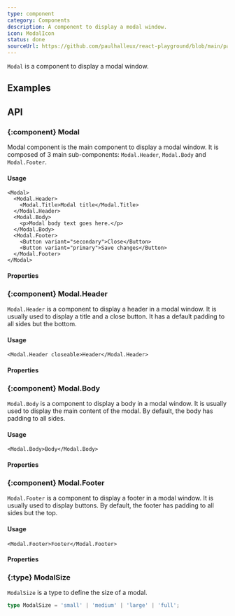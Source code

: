 ```yaml
---
type: component
category: Components
description: A component to display a modal window.
icon: ModalIcon
status: done
sourceUrl: https://github.com/paulhalleux/react-playground/blob/main/packages/playground/src/components/Modal/Modal.tsx
---
```


`Modal` is a component to display a modal window.

## Examples

<Example name="components/General/Modal" />

## API

### \{:component} Modal

Modal component is the main component to display a modal window. It is composed of 3 main sub-components: `Modal.Header`, `Modal.Body` and `Modal.Footer`.

#### Usage

```tsx
<Modal>
  <Modal.Header>
    <Modal.Title>Modal title</Modal.Title>
  </Modal.Header>
  <Modal.Body>
    <p>Modal body text goes here.</p>
  </Modal.Body>
  <Modal.Footer>
    <Button variant="secondary">Close</Button>
    <Button variant="primary">Save changes</Button>
  </Modal.Footer>
</Modal>
```

#### Properties

<Properties component="Modal" />

### \{:component} Modal.Header

`Modal.Header` is a component to display a header in a modal window. It is usually used to display a title and a close button.
It has a default padding to all sides but the bottom.

#### Usage

```tsx
<Modal.Header closeable>Header</Modal.Header>
```

#### Properties

<Properties component="ModalHeader" />


### \{:component} Modal.Body

`Modal.Body` is a component to display a body in a modal window. It is usually used to display the main content of the modal.
By default, the body has padding to all sides.

#### Usage

```tsx
<Modal.Body>Body</Modal.Body>
```

#### Properties

<Properties component="ModalBody" />

### \{:component} Modal.Footer

`Modal.Footer` is a component to display a footer in a modal window. It is usually used to display buttons.
By default, the footer has padding to all sides but the top.

#### Usage

```tsx
<Modal.Footer>Footer</Modal.Footer>
```

#### Properties

<Properties component="ModalFooter" />

### \{:type} ModalSize

`ModalSize` is a type to define the size of a modal.

```ts
type ModalSize = 'small' | 'medium' | 'large' | 'full';
```
